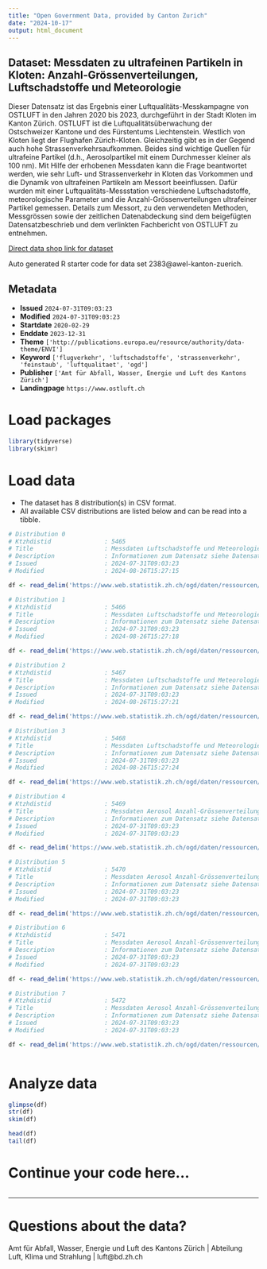 ```yaml
---
title: "Open Government Data, provided by Canton Zurich"
date: "2024-10-17"
output: html_document
---
```


## Dataset: Messdaten zu ultrafeinen Partikeln in Kloten: Anzahl-Grössenverteilungen, Luftschadstoffe und Meteorologie

Dieser Datensatz ist das Ergebnis einer Luftqualitäts-Messkampagne von OSTLUFT in den Jahren 2020 bis 2023, durchgeführt in der Stadt Kloten im Kanton Zürich. OSTLUFT ist die Luftqualitätsüberwachung der Ostschweizer Kantone und des Fürstentums Liechtenstein. Westlich von Kloten liegt der Flughafen Zürich-Kloten. Gleichzeitig gibt es in der Gegend auch hohe Strassenverkehrsaufkommen. Beides sind wichtige Quellen für ultrafeine Partikel (d.h., Aerosolpartikel mit einem Durchmesser kleiner als 100 nm). Mit Hilfe der erhobenen Messdaten kann die Frage beantwortet werden, wie sehr Luft- und Strassenverkehr in Kloten das Vorkommen und die Dynamik von ultrafeinen Partikeln am Messort beeinflussen. Dafür wurden mit einer Luftqualitäts-Messstation verschiedene Luftschadstoffe, meteorologische Parameter und die Anzahl-Grössenverteilungen ultrafeiner Partikel gemessen. Details zum Messort, zu den verwendeten Methoden, Messgrössen sowie der zeitlichen Datenabdeckung sind dem beigefügten Datensatzbeschrieb und dem verlinkten Fachbericht von OSTLUFT zu entnehmen.

[Direct data shop link for dataset](https://www.zh.ch/de/politik-staat/statistik-daten/datenkatalog.html#/datasets/2383@awel-kanton-zuerich)

Auto generated R starter code for data set 2383@awel-kanton-zuerich.

## Metadata

- **Issued** `2024-07-31T09:03:23`
- **Modified** `2024-07-31T09:03:23`
- **Startdate** `2020-02-29`
- **Enddate** `2023-12-31`
- **Theme** `['http://publications.europa.eu/resource/authority/data-theme/ENVI']`
- **Keyword** `['flugverkehr', 'luftschadstoffe', 'strassenverkehr', 'feinstaub', 'luftqualitaet', 'ogd']`
- **Publisher** `['Amt für Abfall, Wasser, Energie und Luft des Kantons Zürich']`
- **Landingpage** `https://www.ostluft.ch`


# Load packages

```r

library(tidyverse)
library(skimr)

```

# Load data

-   The dataset has 8 distribution(s) in CSV format.
-   All available CSV distributions are listed below and can be read into a tibble.

```r

# Distribution 0
# Ktzhdistid               : 5465
# Title                    : Messdaten Luftschadstoffe und Meteorologie Kloten Feld 2020
# Description              : Informationen zum Datensatz siehe Datensatzbeschrieb
# Issued                   : 2024-07-31T09:03:23
# Modified                 : 2024-08-26T15:27:15

df <- read_delim('https://www.web.statistik.zh.ch/ogd/daten/ressourcen/KTZH_00002383_00005465.csv')

# Distribution 1
# Ktzhdistid               : 5466
# Title                    : Messdaten Luftschadstoffe und Meteorologie Kloten Feld 2021
# Description              : Informationen zum Datensatz siehe Datensatzbeschrieb
# Issued                   : 2024-07-31T09:03:23
# Modified                 : 2024-08-26T15:27:18

df <- read_delim('https://www.web.statistik.zh.ch/ogd/daten/ressourcen/KTZH_00002383_00005466.csv')

# Distribution 2
# Ktzhdistid               : 5467
# Title                    : Messdaten Luftschadstoffe und Meteorologie Kloten Feld 2022
# Description              : Informationen zum Datensatz siehe Datensatzbeschrieb
# Issued                   : 2024-07-31T09:03:23
# Modified                 : 2024-08-26T15:27:21

df <- read_delim('https://www.web.statistik.zh.ch/ogd/daten/ressourcen/KTZH_00002383_00005467.csv')

# Distribution 3
# Ktzhdistid               : 5468
# Title                    : Messdaten Luftschadstoffe und Meteorologie Kloten Feld 2023
# Description              : Informationen zum Datensatz siehe Datensatzbeschrieb
# Issued                   : 2024-07-31T09:03:23
# Modified                 : 2024-08-26T15:27:24

df <- read_delim('https://www.web.statistik.zh.ch/ogd/daten/ressourcen/KTZH_00002383_00005468.csv')

# Distribution 4
# Ktzhdistid               : 5469
# Title                    : Messdaten Aerosol Anzahl-Grössenverteilungen Kloten Feld 2020
# Description              : Informationen zum Datensatz siehe Datensatzbeschrieb
# Issued                   : 2024-07-31T09:03:23
# Modified                 : 2024-07-31T09:03:23

df <- read_delim('https://www.web.statistik.zh.ch/ogd/daten/ressourcen/KTZH_00002383_00005469.csv')

# Distribution 5
# Ktzhdistid               : 5470
# Title                    : Messdaten Aerosol Anzahl-Grössenverteilungen Kloten Feld 2021
# Description              : Informationen zum Datensatz siehe Datensatzbeschrieb
# Issued                   : 2024-07-31T09:03:23
# Modified                 : 2024-07-31T09:03:23

df <- read_delim('https://www.web.statistik.zh.ch/ogd/daten/ressourcen/KTZH_00002383_00005470.csv')

# Distribution 6
# Ktzhdistid               : 5471
# Title                    : Messdaten Aerosol Anzahl-Grössenverteilungen Kloten Feld 2022
# Description              : Informationen zum Datensatz siehe Datensatzbeschrieb
# Issued                   : 2024-07-31T09:03:23
# Modified                 : 2024-07-31T09:03:23

df <- read_delim('https://www.web.statistik.zh.ch/ogd/daten/ressourcen/KTZH_00002383_00005471.csv')

# Distribution 7
# Ktzhdistid               : 5472
# Title                    : Messdaten Aerosol Anzahl-Grössenverteilungen Kloten Feld 2023
# Description              : Informationen zum Datensatz siehe Datensatzbeschrieb
# Issued                   : 2024-07-31T09:03:23
# Modified                 : 2024-07-31T09:03:23

df <- read_delim('https://www.web.statistik.zh.ch/ogd/daten/ressourcen/KTZH_00002383_00005472.csv')



```

# Analyze data

```r

glimpse(df)
str(df)
skim(df)

head(df)
tail(df)

```

# Continue your code here...

```r

```

------------------------------------------------------------------------

# Questions about the data?

Amt für Abfall, Wasser, Energie und Luft des Kantons Zürich | Abteilung Luft, Klima und Strahlung | luft@bd.zh.ch
